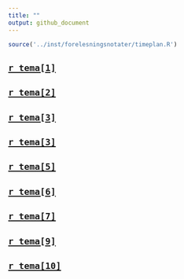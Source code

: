 ```yaml
---
title: ""
output: github_document
---
```


```r
source('../inst/forelesningsnotater/timeplan.R')
```

## [`r tema[1]`](https://github.com/joernih/SFB30820Finansteori/blob/master/inst/forelesningsnotater/1_introduksjon_og_overblikk.pdf)
## [`r tema[2]`](https://github.com/joernih/SFB30820Finansteori/tree/master/inst/forelesningsnotater/2_relevant_risiko_2_obj.pdf)
## [`r tema[3]`](https://github.com/joernih/SFB30820Finansteori/tree/master/inst/forelesningsnotater/3_relevant_risiko_3_N_obj.pdf)
## [`r tema[3]`](https://github.com/joernih/SFB30820Finansteori/tree/master/inst/forelesningsnotater/4_Effisiens.pdf)
## [`r tema[5]`](https://github.com/joernih/SFB30820Finansteori/tree/master/inst/forelesningsnotater/5_Kapitalverdimodellen.pdf)
## [`r tema[6]`](https://github.com/joernih/SFB30820Finansteori/tree/master/inst/forelesningsnotater/6_Langsiktige_finansieringsformer.pdf)
## [`r tema[7]`](https://github.com/joernih/SFB30820Finansteori/tree/master/inst/forelesningsnotater/7_Gjeldsgrad_og_risiko.pdf)
## [`r tema[9]`](https://github.com/joernih/SFB30820Finansteori/tree/master/inst/forelesningsnotater/8_Gjeldsgrad_og_verdi_i_perfekte_kapitalmarkeder.pdf)
## [`r tema[10]`](https://github.com/joernih/SFB30820Finansteori/tree/master/inst/forelesningsnotater/9_Gjeldsgrad_og_verdi_under_imperfeksjoner.pdf)

